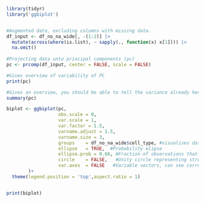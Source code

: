 ```r
library(tidyr)
library('ggbiplot')


#Augmented data, excluding columns with missing data.
df_input <- df_no_na_wide[, -(1:2)] |> 
  mutate(across(where(is.list), ~ sapply(., function(x) x[1]))) |> 
  na.omit() 
  
#Projecting data unto principal components (pc)
pc <- prcomp(df_input, center = FALSE, scale = FALSE)

#Gives overview of variability of PC
print(pc)

#Gives an overview, you should be able to tell the variance already here even without the plot.
summary(pc)

biplot <- ggbiplot(pc,
                   obs.scale = 0,
                   var.scale = 1,
                   var.factor = 1.5,
                   varname.adjust = 1.5,
                   varname.size = 3,
                   groups    = df_no_na_wide$cell_type, #visualises datagroups
                   ellipse   = TRUE,  #Probability elipse
                   ellipse.prob = 0.66, #Fraction of observations that should be in ellipse
                   circle    = FALSE,   #Unity circle representing structure correlation in variables
                   var.axes  = FALSE   #Variable vectors, can see correlation from if they're grouped
        )+
  theme(legend.position = 'top',aspect.ratio = 1)


print(biplot)
```
